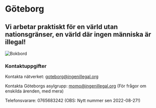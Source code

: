 
# Göteborg

## Vi arbetar praktiskt för en värld utan nationsgränser, en värld där ingen människa är illegal!

<Image src={bokbord} alt="Bokbord" priority />

### Kontaktuppgifter

Kontakta nätverket: [goteborg@ingenillegal.org](mailto:goteborg@ingenillegal.org)

Kontakta Göteborgs asylgrupp: [momo@ingenillegal.org](momo@ingenillegal.org) (För frågor om enskilda ärenden, med mera)

Telefonsvarare: 0765683242 (OBS: Nytt nummer sen 2022-08-27!)

<FacebookProvider appId="????">
  <Page href="https://www.facebook.com/183182731797012" tabs="timeline" />
</FacebookProvider>
